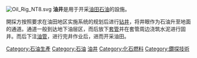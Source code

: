 [[File:Oil_Rig_NT8.svg|right]]
'''油井'''是用于开采[[油田|油田]][[石油|石油]]的設施。

開採方按照要求在油田地区实施系统的规划后进行[[钻井|钻井]]，将井眼作为石油升至地面的通道。通道一般到达地下油层区，而后放下[[套管|套管]]并在套管周边浇筑水泥进行固井。而后下注[[油管|油管]]，进行完井作业后，进而开采油田。
{{工业小作品}}
[[Category:石油生產|Category:石油生產]]
[[Category:石油|Category:石油]]
[[Category:油井|油井]]
[[Category:化石燃料|Category:化石燃料]]
[[Category:鑽探技術|Category:鑽探技術]]